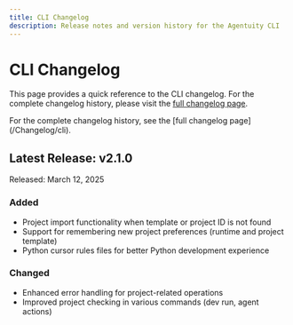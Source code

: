 ```yaml
---
title: CLI Changelog
description: Release notes and version history for the Agentuity CLI
---
```



# CLI Changelog

This page provides a quick reference to the CLI changelog. For the complete changelog history, please visit the [full changelog page](/Changelog/cli).

<Callout type="info">
  For the complete changelog history, see the [full changelog page](/Changelog/cli).
</Callout>

## Latest Release: v2.1.0

<Callout type="info">
  Released: March 12, 2025
</Callout>

### Added
- Project import functionality when template or project ID is not found
- Support for remembering new project preferences (runtime and project template)
- Python cursor rules files for better Python development experience

### Changed
- Enhanced error handling for project-related operations
- Improved project checking in various commands (dev run, agent actions)
